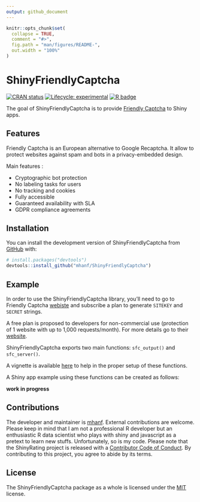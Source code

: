 ```yaml
---
output: github_document
---
```


<!-- README.md is generated from README.Rmd. Please edit that file -->

```r
knitr::opts_chunk$set(
  collapse = TRUE,
  comment = "#>",
  fig.path = "man/figures/README-",
  out.width = "100%"
)
```

# ShinyFriendlyCaptcha

<!-- badges: start -->
[![CRAN status](https://www.r-pkg.org/badges/version/ShinyFriendlyCaptcha)](https://CRAN.R-project.org/package=ShinyFriendlyCaptcha)
[![Lifecycle: experimental](https://img.shields.io/badge/lifecycle-experimental-orange.svg)](https://lifecycle.r-lib.org/articles/stages.html#experimental)
[![R badge](https://img.shields.io/badge/Build%20with-♥%20and%20R-blue)](https://github.com/mhanf/ShinyFriendlyCaptcha)


<!-- badges: end -->

The goal of ShinyFriendlyCaptcha is to provide [Friendly Captcha](https://friendlycaptcha.com/) to Shiny apps.

## Features

Friendly Captcha is an European alternative to Google Recaptcha. It allow to protect websites against spam and bots in a privacy-embedded design.

Main features :

* Cryptographic bot protection
* No labeling tasks for users
* No tracking and cookies
* Fully accessible
* Guaranteed availability with SLA
* GDPR compliance agreements

## Installation

You can install the development version of ShinyFriendlyCaptcha from [GitHub](https://github.com/) with:

``` r
# install.packages("devtools")
devtools::install_github("mhanf/ShinyFriendlyCaptcha")
```
## Example 

In order to use the ShinyFriendlyCaptcha library, you’ll need to go to Friendly Captcha [webiste](https://friendlycaptcha.com/) and subscribe a plan to generate `SITEKEY` and `SECRET` strings.

A free plan is proposed to developers for non-commercial use (protection of 1 website with up to 1,000 requests/month). For more details go to their [website](https://friendlycaptcha.com/).

ShinyFriendlyCaptcha exports two main functions: `sfc_output()` and `sfc_server()`. 

A vignette is available [here]() to help in the proper setup of these functions.

A Shiny app example using these functions can be created as follows:
 

**work in progress**

## Contributions

The developer and maintainer is [mhanf](https://github.com/mhanf). External contributions are welcome. Please keep in mind that I am not a professional R developer but an enthusiastic R data scientist who plays with shiny and javascript as a pretext to learn new stuffs. Unfortunately, so is my code. Please note that the ShinyRating project is released with a [Contributor Code of Conduct](https://mhanf.github.io/ShinyRating/CODE_OF_CONDUCT.html). By contributing to this project, you agree to abide by its terms.

## License

The ShinyFriendlyCaptcha package as a whole is licensed under the [MIT](https://opensource.org/licenses/mit-license.php) license.



